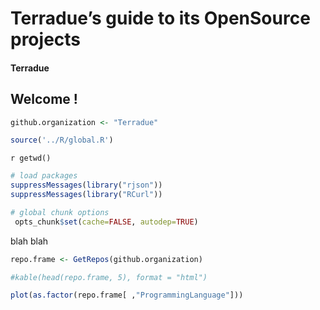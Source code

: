 # Terradue's guide to its OpenSource projects 
#### Terradue

## Welcome !

```r

github.organization <- "Terradue"

source('../R/global.R')

```
`r getwd()`

```r
# load packages
suppressMessages(library("rjson"))
suppressMessages(library("RCurl"))  

# global chunk options
 opts_chunk$set(cache=FALSE, autodep=TRUE)
 ```

blah blah

```r

repo.frame <- GetRepos(github.organization)

#kable(head(repo.frame, 5), format = "html")

plot(as.factor(repo.frame[ ,"ProgrammingLanguage"]))
```

